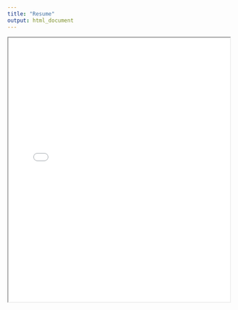 ```yaml
---
title: "Resume"
output: html_document
---
```


<iframe src="saraloving99/saraloving99.github.io/docs/Journal_files/figure-html/Resume.pdf" width="100%" height="600px"></iframe>
